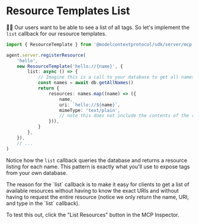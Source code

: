 # Resource Templates List

<EpicVideo url="https://www.epicai.pro/workshops/day-1-2-mcp-fundamentals/resource-templates-list~5v3h2" />

👨‍💼 Our users want to be able to see a list of all tags. So let's implement the
`list` callback for our resource templates.

```ts
import { ResourceTemplate } from '@modelcontextprotocol/sdk/server/mcp.js'

agent.server.registerResource(
	'hello',
	new ResourceTemplate('hello://{name}', {
		list: async () => {
			// Imagine this is a call to your database to get all names
			const names = await db.getAllNames()
			return {
				resources: names.map((name) => ({
					name,
					uri: `hello://${name}`,
					mimeType: 'text/plain',
					// note this does not include the contents of the resource
				})),
			}
		},
	}),
	// ...
)
```

Notice how the `list` callback queries the database and returns a resource
listing for each name. This pattern is exactly what you'll use to expose tags
from your own database.

<callout-success>
	The reason for the `list` callback is to make it easy for clients to get a
	list of available resources without having to know the exact URIs and without
	having to request the entire resource (notice we only return the name, URI,
	and type in the `list` callback).
</callout-success>

To test this out, click the "List Resources" button in the MCP Inspector.
